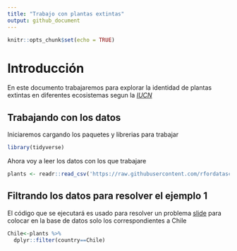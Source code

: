 ```yaml
---
title: "Trabajo con plantas extintas"
output: github_document
---
```


```r
knitr::opts_chunk$set(echo = TRUE)
```

# Introducción

En este documento trabajaremos para explorar la identidad de plantas extintas en diferentes ecosistemas segun la [*IUCN*](https://www.iucnredlist.org/)

## Trabajando con los datos

Iniciaremos cargando los paquetes y librerias para trabajar

```r
library(tidyverse)
```

Ahora voy a leer los datos con los que trabajare

```r
plants <- readr::read_csv('https://raw.githubusercontent.com/rfordatascience/tidytuesday/master/data/2020/2020-08-18/plants.csv')
```

## Filtrando los datos para resolver el ejemplo 1

El código que se ejecutará es usado para resolver un problema
[slide](https://rstudio.com/wp-content/uploads/2015/03/rmarkdown-spanish.pdf) 
para colocar en la base de datos solo los correspondientes a Chile

```r
Chile<-plants %>% 
  dplyr::filter(country==Chile)

```

